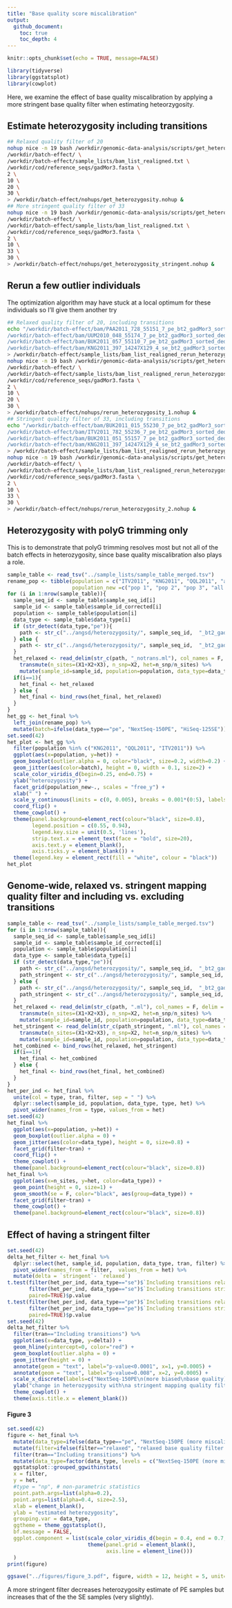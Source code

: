 ```yaml
---
title: "Base quality score miscalibration"
output: 
  github_document:
    toc: true
    toc_depth: 4
---
```


```r
knitr::opts_chunk$set(echo = TRUE, message=FALSE)
```

```r
library(tidyverse)
library(ggstatsplot)
library(cowplot)
```

Here, we examine the effect of base quality miscalibration by applying a more stringent base quality filter when estimating heteorzygosity.

## Estimate heterozygosity including transitions

```bash
## Relaxed quality filter of 20
nohup nice -n 19 bash /workdir/genomic-data-analysis/scripts/get_heterozygosity.sh \
/workdir/batch-effect/ \
/workdir/batch-effect/sample_lists/bam_list_realigned.txt \
/workdir/cod/reference_seqs/gadMor3.fasta \
2 \
10 \
20 \
30 \
> /workdir/batch-effect/nohups/get_heterozygosity.nohup &
## More stringent quality filter of 33
nohup nice -n 19 bash /workdir/genomic-data-analysis/scripts/get_heterozygosity.sh \
/workdir/batch-effect/ \
/workdir/batch-effect/sample_lists/bam_list_realigned.txt \
/workdir/cod/reference_seqs/gadMor3.fasta \
2 \
10 \
33 \
30 \
> /workdir/batch-effect/nohups/get_heterozygosity_stringent.nohup &
```

## Rerun a few outlier individuals 

The optimization algorithm may have stuck at a local optimum for these individuals so I'll give them another try

```bash
## Relaxed quality filter of 20, including transitions
echo "/workdir/batch-effect/bam/PAA2011_728_55151_7_pe_bt2_gadMor3_sorted_dedup_overlapclipped_realigned.bam
/workdir/batch-effect/bam/UUM2010_048_55174_7_pe_bt2_gadMor3_sorted_dedup_overlapclipped_realigned.bam
/workdir/batch-effect/bam/BUK2011_057_55110_7_pe_bt2_gadMor3_sorted_dedup_overlapclipped_realigned.bam
/workdir/batch-effect/bam/KNG2011_397_14247X129_4_se_bt2_gadMor3_sorted_dedup_realigned.bam" \
> /workdir/batch-effect/sample_lists/bam_list_realigned_rerun_heterozygosity_1.txt
nohup nice -n 19 bash /workdir/genomic-data-analysis/scripts/get_heterozygosity.sh \
/workdir/batch-effect/ \
/workdir/batch-effect/sample_lists/bam_list_realigned_rerun_heterozygosity_1.txt \
/workdir/cod/reference_seqs/gadMor3.fasta \
2 \
10 \
20 \
30 \
> /workdir/batch-effect/nohups/rerun_heterozygosity_1.nohup &
## Stringent quality filter of 33, including transitions
echo "/workdir/batch-effect/bam/BUK2011_015_55230_7_pe_bt2_gadMor3_sorted_dedup_overlapclipped_realigned.bam
/workdir/batch-effect/bam/ITV2011_782_55236_7_pe_bt2_gadMor3_sorted_dedup_overlapclipped_realigned.bam
/workdir/batch-effect/bam/BUK2011_051_55157_7_pe_bt2_gadMor3_sorted_dedup_overlapclipped_realigned.bam
/workdir/batch-effect/bam/KNG2011_397_14247X129_4_se_bt2_gadMor3_sorted_dedup_realigned.bam" \
> /workdir/batch-effect/sample_lists/bam_list_realigned_rerun_heterozygosity_2.txt
nohup nice -n 19 bash /workdir/genomic-data-analysis/scripts/get_heterozygosity.sh \
/workdir/batch-effect/ \
/workdir/batch-effect/sample_lists/bam_list_realigned_rerun_heterozygosity_2.txt \
/workdir/cod/reference_seqs/gadMor3.fasta \
2 \
10 \
33 \
30 \
> /workdir/batch-effect/nohups/rerun_heterozygosity_2.nohup &
```

## Heterozygosity with polyG trimming only

This is to demonstrate that polyG trimming resolves most but not all of the batch effects in heterozygosity, since base quality miscalibration also plays a role.

```r
sample_table <- read_tsv("../sample_lists/sample_table_merged.tsv")
rename_pop <- tibble(population = c("ITV2011", "KNG2011", "QQL2011", "all pops"),
                     population_new =c("pop 1", "pop 2", "pop 3", "all pops"))
for (i in 1:nrow(sample_table)){
  sample_seq_id <- sample_table$sample_seq_id[i]
  sample_id <- sample_table$sample_id_corrected[i]
  population <- sample_table$population[i]
  data_type <- sample_table$data_type[i]
  if (str_detect(data_type,"pe")){
    path <- str_c("../angsd/heterozygosity/", sample_seq_id,  "_bt2_gadMor3_sorted_dedup_overlapclipped_realigned_mindp2_maxdp10_minq20_minmapq30")
  } else {
    path <- str_c("../angsd/heterozygosity/", sample_seq_id,  "_bt2_gadMor3_sorted_dedup_realigned_mindp2_maxdp10_minq20_minmapq30")
  }
  het_relaxed <- read_delim(str_c(path, "_notrans.ml"), col_names = F, delim = " ") %>% 
    transmute(n_sites=(X1+X2+X3), n_snp=X2, het=n_snp/n_sites) %>%
    mutate(sample_id=sample_id, population=population, data_type=data_type, type="Before")
  if(i==1){
    het_final <- het_relaxed
  } else {
    het_final <- bind_rows(het_final, het_relaxed)
  }
}
het_gg <- het_final %>%
  left_join(rename_pop) %>%
  mutate(batch=ifelse(data_type=="pe", "NextSeq-150PE", "HiSeq-125SE")) 
set.seed(42)
het_plot <- het_gg %>%
  filter(population %in% c("KNG2011", "QQL2011", "ITV2011")) %>%
  ggplot(aes(x=population, y=het)) +
  geom_boxplot(outlier.alpha = 0, color="black", size=0.2, width=0.2) +
  geom_jitter(aes(color=batch), height = 0, width = 0.1, size=2) +
  scale_color_viridis_d(begin=0.25, end=0.75) +
  ylab("heterozygosity") +
  facet_grid(population_new~., scales = "free_y") +
  xlab(" ") +
  scale_y_continuous(limits = c(0, 0.005), breaks = 0.001*(0:5), labels = c("0", "0.001", "0.002", "0.003", "0.004", "0.005")) +
  coord_flip() +
  theme_cowplot() +
  theme(panel.background=element_rect(colour="black", size=0.8),
        legend.position = c(0.55, 0.94),
        legend.key.size = unit(0.5, 'lines'),
        strip.text.x = element_text(face = "bold", size=20),
        axis.text.y = element_blank(),
        axis.ticks.y = element_blank()) +
  theme(legend.key = element_rect(fill = "white", colour = "black"))
het_plot
```


## Genome-wide, relaxed vs. stringent mapping quality filter and including vs. excluding transitions

```r
sample_table <- read_tsv("../sample_lists/sample_table_merged.tsv")
for (i in 1:nrow(sample_table)){
  sample_seq_id <- sample_table$sample_seq_id[i]
  sample_id <- sample_table$sample_id_corrected[i]
  population <- sample_table$population[i]
  data_type <- sample_table$data_type[i]
  if (str_detect(data_type,"pe")){
    path <- str_c("../angsd/heterozygosity/", sample_seq_id,  "_bt2_gadMor3_sorted_dedup_overlapclipped_realigned_mindp2_maxdp10_minq20_minmapq30")
    path_stringent <- str_c("../angsd/heterozygosity/", sample_seq_id,  "_bt2_gadMor3_sorted_dedup_overlapclipped_realigned_mindp2_maxdp10_minq33_minmapq30")
  } else {
    path <- str_c("../angsd/heterozygosity/", sample_seq_id,  "_bt2_gadMor3_sorted_dedup_realigned_mindp2_maxdp10_minq20_minmapq30")
    path_stringent <- str_c("../angsd/heterozygosity/", sample_seq_id,  "_bt2_gadMor3_sorted_dedup_realigned_mindp2_maxdp10_minq33_minmapq30")
  }
  het_relaxed <- read_delim(str_c(path, ".ml"), col_names = F, delim = " ") %>% 
    transmute(n_sites=(X1+X2+X3), n_snp=X2, het=n_snp/n_sites) %>%
    mutate(sample_id=sample_id, population=population, data_type=data_type, tran="Including transitions", filter="relaxed")
  het_stringent <- read_delim(str_c(path_stringent, ".ml"), col_names = F, delim = " ") %>% 
    transmute(n_sites=(X1+X2+X3), n_snp=X2, het=n_snp/n_sites) %>%
    mutate(sample_id=sample_id, population=population, data_type=data_type, tran="Including transitions", filter="stringent")
  het_combined <- bind_rows(het_relaxed, het_stringent)
  if(i==1){
    het_final <- het_combined
  } else {
    het_final <- bind_rows(het_final, het_combined)
  }
}
het_per_ind <- het_final %>%
  unite(col = type, tran, filter, sep = " ") %>%
  dplyr::select(sample_id, population, data_type, type, het) %>%
  pivot_wider(names_from = type, values_from = het)
set.seed(42)
het_final %>%
  ggplot(aes(x=population, y=het)) +
  geom_boxplot(outlier.alpha = 0) +
  geom_jitter(aes(color=data_type), height = 0, size=0.8) +
  facet_grid(filter~tran) +
  coord_flip() +
  theme_cowplot() +
  theme(panel.background=element_rect(colour="black", size=0.8))
het_final %>%
  ggplot(aes(x=n_sites, y=het, color=data_type)) +
  geom_point(height = 0, size=1) +
  geom_smooth(se = F, color="black", aes(group=data_type)) +
  facet_grid(filter~tran) +
  theme_cowplot() +
  theme(panel.background=element_rect(colour="black", size=0.8))
```

## Effect of having a stringent filter

```r
set.seed(42)
delta_het_filter <- het_final %>%
  dplyr::select(het, sample_id, population, data_type, tran, filter) %>%
  pivot_wider(names_from = filter,  values_from = het) %>%
  mutate(delta = `stringent`- `relaxed`) 
t.test(filter(het_per_ind, data_type=="se")$`Including transitions relaxed`,
       filter(het_per_ind, data_type=="se")$`Including transitions stringent`,
       paired=TRUE)$p.value
t.test(filter(het_per_ind, data_type=="pe")$`Including transitions relaxed`,
       filter(het_per_ind, data_type=="pe")$`Including transitions stringent`,
       paired=TRUE)$p.value
set.seed(42)
delta_het_filter %>%
  filter(tran=="Including transitions") %>%
  ggplot(aes(x=data_type, y=delta)) +
  geom_hline(yintercept=0, color="red") +
  geom_boxplot(outlier.alpha = 0) +
  geom_jitter(height = 0) +
  annotate(geom = "text", label="p-value<0.0001", x=1, y=0.0005) +
  annotate(geom = "text", label="p-value=0.008", x=2, y=0.0005) +
  scale_x_discrete(labels=c("NextSeq-150PE\n(more biased\nbase quality)", "HiSeq-125SE\n(less biased\nbase quality)")) +
  ylab("change in heterozygosity with\na stringent mapping quality filter") +
  theme_cowplot() +
  theme(axis.title.x = element_blank())
```

#### Figure 3

```r
set.seed(42)
figure <- het_final %>%
  mutate(data_type=ifelse(data_type=="pe", "NextSeq-150PE (more miscalibration in base quality scores)", "HiSeq-125SE (less miscalibration in base quality scores)")) %>%
  mutate(filter=ifelse(filter=="relaxed", "relaxed base quality filter (minQ = 20)", "stringent base quality filter (minQ = 33)")) %>%
  filter(tran=="Including transitions") %>%
  mutate(data_type=factor(data_type, levels = c("NextSeq-150PE (more miscalibration in base quality scores)", "HiSeq-125SE (less miscalibration in base quality scores)"))) %>%
  ggstatsplot::grouped_ggwithinstats(
  x = filter,
  y = het,
  #type = "np", # non-parametric statistics
  point.path.args=list(alpha=0.2),
  point.args=list(alpha=0.4, size=2.5),
  xlab = element_blank(),
  ylab = "estimated heterozygosity",
  grouping.var = data_type,
  ggtheme = theme_ggstatsplot(),
  bf.message = FALSE,
  ggplot.component = list(scale_color_viridis_d(begin = 0.4, end = 0.7, option = "A"), 
                          theme(panel.grid = element_blank(),
                                axis.line = element_line()))
  )
print(figure)
```

```r
ggsave("../figures/figure_3.pdf", figure, width = 12, height = 5, unit="in")
```

A more stringent filter decreases heterozygosity estimate of PE samples but increases that of the the SE samples (very slightly).

